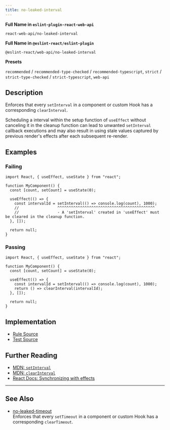 ```yaml
---
title: no-leaked-interval
---
```


**Full Name in `eslint-plugin-react-web-api`**

```plain copy
react-web-api/no-leaked-interval
```

**Full Name in `@eslint-react/eslint-plugin`**

```plain copy
@eslint-react/web-api/no-leaked-interval
```

**Presets**

`recommended` / `recommended-type-checked` / `recommended-typescript`, `strict` / `strict-type-checked` / `strict-typescript`, `web-api`
## Description

Enforces that every `setInterval` in a component or custom Hook has a corresponding `clearInterval`.

Scheduling a interval within the setup function of `useEffect` without canceling it in the cleanup function can lead to unwanted `setInterval` callback executions and may also result in using stale values captured by previous render's effects after each subsequent re-render.

## Examples

### Failing

```tsx
import React, { useEffect, useState } from "react";

function MyComponent() {
  const [count, setCount] = useState(0);

  useEffect(() => {
    const intervalId = setInterval(() => console.log(count), 1000);
    //                 ^^^^^^^^^^^^^^^^^^^^^^^^^^^^^^^^^^^^^^^^^^^
    //                 - A 'setInterval' created in 'useEffect' must be cleared in the cleanup function.
  }, []);

  return null;
}
```

### Passing

```tsx
import React, { useEffect, useState } from "react";

function MyComponent() {
  const [count, setCount] = useState(0);

  useEffect(() => {
    const intervalId = setInterval(() => console.log(count), 1000);
    return () => clearInterval(intervalId);
  }, []);

  return null;
}
```

## Implementation

- [Rule Source](https://github.com/Rel1cx/eslint-react/tree/main/packages/plugins/eslint-plugin-react-web-api/src/rules/no-leaked-interval.ts)
- [Test Source](https://github.com/Rel1cx/eslint-react/tree/main/packages/plugins/eslint-plugin-react-web-api/src/rules/no-leaked-interval.spec.ts)

## Further Reading

- [MDN: `setInterval`](https://developer.mozilla.org/en-US/docs/Web/API/setInterval)
- [MDN: `clearInterval`](https://developer.mozilla.org/en-US/docs/Web/API/clearInterval)
- [React Docs: Synchronizing with effects](https://react.dev/learn/synchronizing-with-effects#putting-it-all-together)

---

## See Also

- [no-leaked-timeout](./web-api-no-leaked-timeout)\
  Enforces that every `setTimeout` in a component or custom Hook has a corresponding `clearTimeout`.
